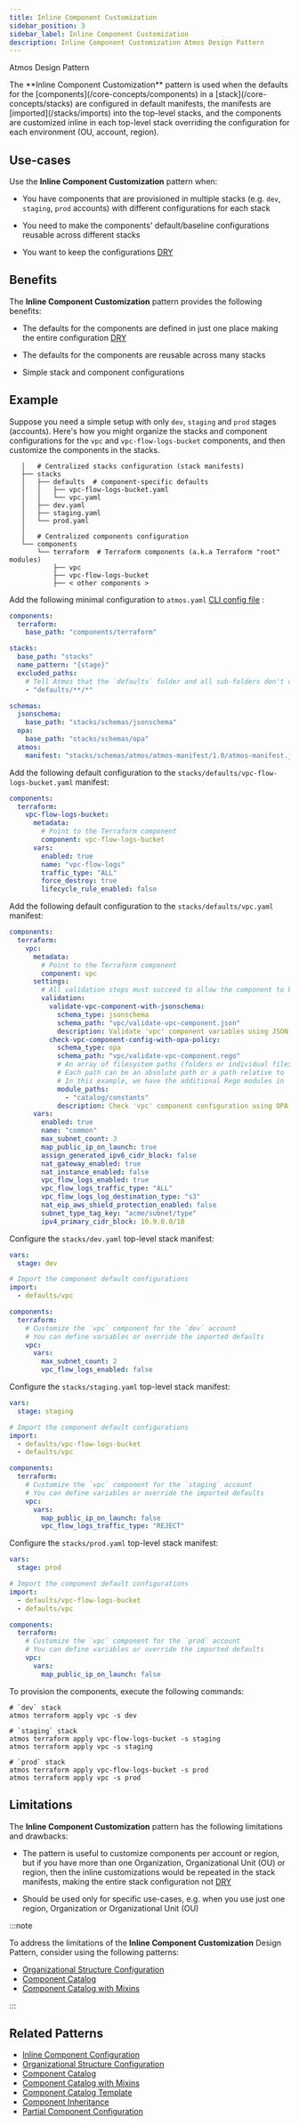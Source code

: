 ```yaml
---
title: Inline Component Customization
sidebar_position: 3
sidebar_label: Inline Component Customization
description: Inline Component Customization Atmos Design Pattern
---
```


<PillBox>Atmos Design Pattern</PillBox>

<Intro>
The **Inline Component Customization** pattern is used when the defaults for the [components](/core-concepts/components) in a [stack](/core-concepts/stacks) are configured in default manifests, the manifests are [imported](/stacks/imports) into the top-level stacks, and the components are customized inline in each top-level stack overriding the configuration for each environment (OU, account, region).
</Intro>

## Use-cases

Use the **Inline Component Customization** pattern when:

- You have components that are provisioned in multiple stacks (e.g. `dev`, `staging`, `prod` accounts) with different configurations for each stack

- You need to make the components' default/baseline configurations reusable across different stacks

- You want to keep the configurations [DRY](https://en.wikipedia.org/wiki/Don%27t_repeat_yourself)

## Benefits

The **Inline Component Customization** pattern provides the following benefits:

- The defaults for the components are defined in just one place making the entire
  configuration [DRY](https://en.wikipedia.org/wiki/Don%27t_repeat_yourself)

- The defaults for the components are reusable across many stacks

- Simple stack and component configurations

## Example

Suppose you need a simple setup with only `dev`, `staging` and `prod` stages (accounts). Here's how you might organize the stacks and
component configurations for the `vpc` and `vpc-flow-logs-bucket` components, and then customize the components in the stacks.

```console
   │   # Centralized stacks configuration (stack manifests)
   ├── stacks
   │   ├── defaults  # component-specific defaults
   │   │   ├── vpc-flow-logs-bucket.yaml
   │   │   └── vpc.yaml
   │   ├── dev.yaml
   │   ├── staging.yaml
   │   └── prod.yaml
   │  
   │   # Centralized components configuration
   └── components
       └── terraform  # Terraform components (a.k.a Terraform "root" modules)
           ├── vpc
           ├── vpc-flow-logs-bucket
           ├── < other components >
```

Add the following minimal configuration to `atmos.yaml` [CLI config file](/cli/configuration) :

```yaml title="atmos.yaml"
components:
  terraform:
    base_path: "components/terraform"

stacks:
  base_path: "stacks"
  name_pattern: "{stage}"
  excluded_paths:
    # Tell Atmos that the `defaults` folder and all sub-folders don't contain top-level stack manifests
    - "defaults/**/*"

schemas:
  jsonschema:
    base_path: "stacks/schemas/jsonschema"
  opa:
    base_path: "stacks/schemas/opa"
  atmos:
    manifest: "stacks/schemas/atmos/atmos-manifest/1.0/atmos-manifest.json"
```

Add the following default configuration to the `stacks/defaults/vpc-flow-logs-bucket.yaml` manifest:

```yaml title="stacks/defaults/vpc-flow-logs-bucket.yaml"
components:
  terraform:
    vpc-flow-logs-bucket:
      metadata:
        # Point to the Terraform component
        component: vpc-flow-logs-bucket
      vars:
        enabled: true
        name: "vpc-flow-logs"
        traffic_type: "ALL"
        force_destroy: true
        lifecycle_rule_enabled: false
```

Add the following default configuration to the `stacks/defaults/vpc.yaml` manifest:

```yaml title="stacks/defaults/vpc.yaml"
components:
  terraform:
    vpc:
      metadata:
        # Point to the Terraform component
        component: vpc
      settings:
        # All validation steps must succeed to allow the component to be provisioned
        validation:
          validate-vpc-component-with-jsonschema:
            schema_type: jsonschema
            schema_path: "vpc/validate-vpc-component.json"
            description: Validate 'vpc' component variables using JSON Schema
          check-vpc-component-config-with-opa-policy:
            schema_type: opa
            schema_path: "vpc/validate-vpc-component.rego"
            # An array of filesystem paths (folders or individual files) to the additional modules for schema validation
            # Each path can be an absolute path or a path relative to `schemas.opa.base_path` defined in `atmos.yaml`
            # In this example, we have the additional Rego modules in `stacks/schemas/opa/catalog/constants`
            module_paths:
              - "catalog/constants"
            description: Check 'vpc' component configuration using OPA policy
      vars:
        enabled: true
        name: "common"
        max_subnet_count: 3
        map_public_ip_on_launch: true
        assign_generated_ipv6_cidr_block: false
        nat_gateway_enabled: true
        nat_instance_enabled: false
        vpc_flow_logs_enabled: true
        vpc_flow_logs_traffic_type: "ALL"
        vpc_flow_logs_log_destination_type: "s3"
        nat_eip_aws_shield_protection_enabled: false
        subnet_type_tag_key: "acme/subnet/type"
        ipv4_primary_cidr_block: 10.9.0.0/18
```

Configure the `stacks/dev.yaml` top-level stack manifest:

```yaml title="stacks/dev.yaml"
vars:
  stage: dev

# Import the component default configurations
import:
  - defaults/vpc

components:
  terraform:
    # Customize the `vpc` component for the `dev` account
    # You can define variables or override the imported defaults
    vpc:
      vars:
        max_subnet_count: 2
        vpc_flow_logs_enabled: false
```

Configure the `stacks/staging.yaml` top-level stack manifest:

```yaml title="stacks/staging.yaml"
vars:
  stage: staging

# Import the component default configurations
import:
  - defaults/vpc-flow-logs-bucket
  - defaults/vpc

components:
  terraform:
    # Customize the `vpc` component for the `staging` account
    # You can define variables or override the imported defaults
    vpc:
      vars:
        map_public_ip_on_launch: false
        vpc_flow_logs_traffic_type: "REJECT"
```

Configure the `stacks/prod.yaml` top-level stack manifest:

```yaml title="stacks/prod.yaml"
vars:
  stage: prod

# Import the component default configurations
import:
  - defaults/vpc-flow-logs-bucket
  - defaults/vpc

components:
  terraform:
    # Customize the `vpc` component for the `prod` account
    # You can define variables or override the imported defaults
    vpc:
      vars:
        map_public_ip_on_launch: false
```

To provision the components, execute the following commands:

```shell
# `dev` stack
atmos terraform apply vpc -s dev

# `staging` stack
atmos terraform apply vpc-flow-logs-bucket -s staging
atmos terraform apply vpc -s staging

# `prod` stack
atmos terraform apply vpc-flow-logs-bucket -s prod
atmos terraform apply vpc -s prod
```

## Limitations

The **Inline Component Customization** pattern has the following limitations and drawbacks:

- The pattern is useful to customize components per account or region, but if you have more than one Organization, Organizational Unit (OU) or region,
  then the inline customizations would be repeated in the stack manifests, making the entire stack configuration
  not [DRY](https://en.wikipedia.org/wiki/Don%27t_repeat_yourself)

- Should be used only for specific use-cases, e.g. when you use just one region, Organization or Organizational Unit (OU)

:::note

To address the limitations of the **Inline Component Customization** Design Pattern, consider using the following patterns:

- [Organizational Structure Configuration](/design-patterns/organizational-structure-configuration)
- [Component Catalog](/design-patterns/component-catalog)
- [Component Catalog with Mixins](/design-patterns/component-catalog-with-mixins)

:::

## Related Patterns

- [Inline Component Configuration](/design-patterns/inline-component-configuration)
- [Organizational Structure Configuration](/design-patterns/organizational-structure-configuration)
- [Component Catalog](/design-patterns/component-catalog)
- [Component Catalog with Mixins](/design-patterns/component-catalog-with-mixins)
- [Component Catalog Template](/design-patterns/component-catalog-template)
- [Component Inheritance](/design-patterns/component-inheritance)
- [Partial Component Configuration](/design-patterns/partial-component-configuration)

